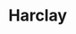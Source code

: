 
# Harclay

<ProjectDetails
  region="North"
  house="Clan Harclay"
  type="Clan"
  status="Not Started"
  warp="/warp harclay"
  projectLead=""
  dateStarted="Invalid Date"
  dateCompleted="Invalid Date"
/>
